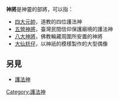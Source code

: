 '''神將'''是神靈的部將，可以指：
* [[四大元帥|四大元帥]]，道教的四位護法神
* [[五營神將|五營神將]]，臺灣民間信仰保護廟境的護法神
* [[八大神將|八大神將]]，佛教輪藏周圍所安置的神將
* [[大仙尪仔|大仙尪仔]]，以神祇的模樣製作的大型偶像

== 另見 ==
* [[護法神|護法神]]

{{disambig|Cat=二字中國相關消歧義}}

[[Category:護法神|Category:護法神]]